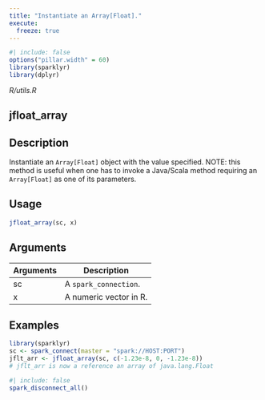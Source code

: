 ```yaml
---
title: "Instantiate an Array[Float]."
execute:
  freeze: true
---
```


```r
#| include: false
options("pillar.width" = 60)
library(sparklyr) 
library(dplyr)
```

*R/utils.R*

## jfloat_array

## Description
Instantiate an `Array[Float]` object with the value specified. NOTE: this method is useful when one has to invoke a Java/Scala method requiring an `Array[Float]` as one of its parameters. 


## Usage
```r
jfloat_array(sc, x) 
```

## Arguments
|Arguments|Description|
|---|---|
| sc | A `spark_connection`. |
| x | A numeric vector in R. |





## Examples
```r
library(sparklyr)
sc <- spark_connect(master = "spark://HOST:PORT") 
jflt_arr <- jfloat_array(sc, c(-1.23e-8, 0, -1.23e-8)) 
# jflt_arr is now a reference an array of java.lang.Float 
```



```r
#| include: false
spark_disconnect_all()
```
